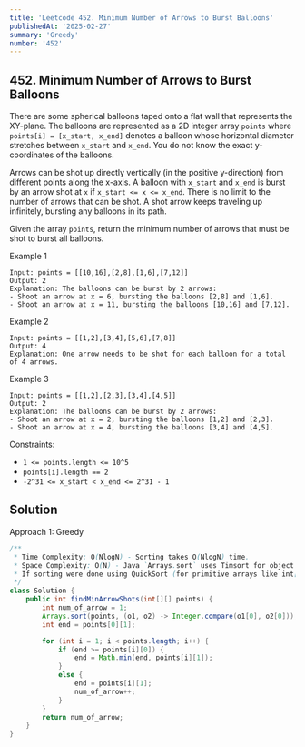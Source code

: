 ```yaml
---
title: 'Leetcode 452. Minimum Number of Arrows to Burst Balloons'
publishedAt: '2025-02-27'
summary: 'Greedy'
number: '452'
---
```


## 452. Minimum Number of Arrows to Burst Balloons

There are some spherical balloons taped onto a flat wall that represents the XY-plane. The balloons are represented as a 2D integer array `points` where `points[i] = [x_start, x_end]` denotes a balloon whose horizontal diameter stretches between `x_start` and `x_end`. You do not know the exact y-coordinates of the balloons.

Arrows can be shot up directly vertically (in the positive y-direction) from different points along the x-axis. A balloon with `x_start` and `x_end` is burst by an arrow shot at `x` if `x_start <= x <= x_end`. There is no limit to the number of arrows that can be shot. A shot arrow keeps traveling up infinitely, bursting any balloons in its path.

Given the array `points`, return the minimum number of arrows that must be shot to burst all balloons.


Example 1
`````
Input: points = [[10,16],[2,8],[1,6],[7,12]]
Output: 2
Explanation: The balloons can be burst by 2 arrows:
- Shoot an arrow at x = 6, bursting the balloons [2,8] and [1,6].
- Shoot an arrow at x = 11, bursting the balloons [10,16] and [7,12].
`````

Example 2
`````
Input: points = [[1,2],[3,4],[5,6],[7,8]]
Output: 4
Explanation: One arrow needs to be shot for each balloon for a total of 4 arrows.
`````

Example 3
`````
Input: points = [[1,2],[2,3],[3,4],[4,5]]
Output: 2
Explanation: The balloons can be burst by 2 arrows:
- Shoot an arrow at x = 2, bursting the balloons [1,2] and [2,3].
- Shoot an arrow at x = 4, bursting the balloons [3,4] and [4,5].
`````


Constraints:

- `1 <= points.length <= 10^5`
- `points[i].length == 2`
- `-2^31 <= x_start < x_end <= 2^31 - 1`


## Solution
Approach 1: Greedy
````JAVA
/**
 * Time Complexity: O(NlogN) - Sorting takes O(NlogN) time.
 * Space Complexity: O(N) - Java `Arrays.sort` uses Timsort for object arrays, requiring O(N) extra space.
 * If sorting were done using QuickSort (for primitive arrays like int[]), then O(logN) space complexity could apply.
 */
class Solution {
    public int findMinArrowShots(int[][] points) {
        int num_of_arrow = 1;
        Arrays.sort(points, (o1, o2) -> Integer.compare(o1[0], o2[0]));
        int end = points[0][1];

        for (int i = 1; i < points.length; i++) {
            if (end >= points[i][0]) {
                end = Math.min(end, points[i][1]);
            }
            else {
                end = points[i][1];
                num_of_arrow++;
            }     
        }
        return num_of_arrow;
    }
}
````
